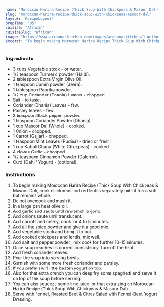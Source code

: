 ---
name: "Moroccan Harira Recipe (Thick Soup With Chickpeas & Masoor Dal)"
slug: "moroccan-harira-recipe-thick-soup-with-chickpeas-masoor-dal"
layout: 'RecipeLayout'
prepTime: "85"
cuisine: "African"
cuisineSlug: "african"
image: "https://www.archanaskitchen.com/images/archanaskitchen/1-Author/jyothir/Moroccan_Harira_Thick_Soup.jpg"
excerpt: "To begin making Moroccan Harira Recipe Thick Soup With Chickpeas  Masoor Dal, cook chickpeas and red lentils separately until it turns soft but remains whole"
---

### Ingredients

- 3 cups Vegetable stock - or water.
- 1/2 teaspoon Turmeric powder (Haldi).
- 2 tablespoon Extra Virgin Olive Oil.
- 1 teaspoon Cumin powder (Jeera).
- 1 tablespoon Paprika powder.
- 1/2 cup Coriander (Dhania) Leaves - chopped.
- Salt - to taste.
- Coriander (Dhania) Leaves - few.
- Parsley leaves - few.
- 2 teaspoon Black pepper powder.
- 1 teaspoon Coriander Powder (Dhania).
- 1 cup Masoor Dal (Whole) - cooked.
- 1 Onion - chopped.
- 1 Carrot (Gajjar) - chopped.
- 1 teaspoon Mint Leaves (Pudina) - dried or fresh.
- 1 cup Kabuli Chana (White Chickpeas) - cooked.
- 4 cloves Garlic - chopped.
- 1/2 teaspoon Cinnamon Powder (Dalchini).
- Curd (Dahi / Yogurt) - (optional).

### Instructions

1. To begin making Moroccan Harira Recipe (Thick Soup With Chickpeas & Masoor Dal), cook chickpeas and red lentils separately until it turns soft but remains whole.
1. Do not overcook and mash it.
1. In a large pan heat olive oil.
1. Add garlic and saute until raw smell is gone.
1. Add onions saute until translucent.
1. Add carrots and celery, cook for 4 to 5 minutes.
1. Add all the spice powder and give it a good mix.
1. Add vegetable stock and bring it to boil.
1. Add cooked chickpeas and lentils, mix well.
1. Add salt and pepper powder , mix cook for further 10-15 minutes.
1. Once soup reaches its correct consistency, turn off the heat.
1. Add fresh coriander leaves.
1. Pour the soup into serving bowls.
1. Garnish with some more fresh coriander and parsley.
1. If you prefer swirl little beaten yogurt on top.
1. Also for that extra crunch you can deep fry some spaghetti and serve it on top of the soup before serving.
1. You can also squeeze some lime juice for that extra zing on Moroccan Harira Recipe (Thick Soup With Chickpeas & Masoor Dal).
1. Serve with Fennel, Roasted Beet & Citrus Salad with Fennel-Beet Yogurt Dressing.
